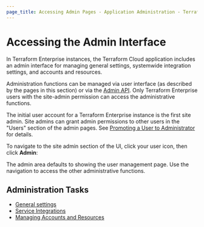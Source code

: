 ```yaml
---
page_title: Accessing Admin Pages - Application Administration - Terraform Enterprise
---
```


# Accessing the Admin Interface

In Terraform Enterprise instances, the Terraform Cloud application includes an admin interface for managing general settings, systemwide integration settings, and accounts and resources.

Administration functions can be managed via user interface (as described by the pages in this section) or via the [Admin API](/enterprise/api-docs/admin). Only Terraform Enterprise users with the site-admin permission can access the administrative functions.

The initial user account for a Terraform Enterprise instance is the first site admin. Site admins can grant admin permissions to other users in the "Users" section of the admin pages. See [Promoting a User to Administrator](/enterprise/admin/application/resources#promoting-a-user-to-administrator) for details.

To navigate to the site admin section of the UI, click your user icon, then click **Admin**:

The admin area defaults to showing the user management page. Use the navigation to access the other administrative functions.

## Administration Tasks

* [General settings](/enterprise/admin/application/general)
* [Service Integrations](/enterprise/admin/application/integration)
* [Managing Accounts and Resources](/enterprise/admin/application/resources)
